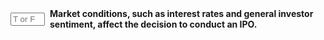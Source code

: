 ::: {.question-block}

<form onsubmit="event.preventDefault(); checkAnswerBox('q15','T')" style="display: flex; align-items: center; gap: 8px;">
<input type="text" id="q15" name="q15" maxlength="1" placeholder="T or F"
         style="width: 55px;" data-correct-answer="T" /> <label for="q15"><strong>Market conditions, such as interest rates and general investor sentiment, affect the decision to conduct an IPO.</strong></label>
</form>

<div id="feedback-q15" class="feedback" data-status="" style="display:none;">
The sentence is TRUE.
</div>
:::
